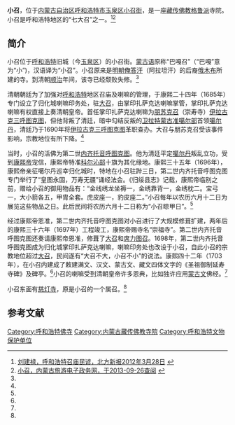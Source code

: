 {{Infobox Tibetan Buddhist monastery
|name =小召
|image =
|image size = 250px
|alt = 
|caption = 
|t=
|w=
|to = 
|ipa={{IPA|}}
|z=
|thdl=
|e=
|tc=小召
|s=小召
|p=
|m=
|k=
|pushpin_map = 
|latd =  | latm =  | lats =  | latNS = 
|longd=  | longm= | longs =| longEW = 
|iso_region = 
|map_caption = 
|mapsize = 
|location_country = 中国
|location = {{CHN}}[[内蒙古自治区|内蒙古自治区]][[呼和浩特市|呼和浩特市]]
|coordinates_display =
|founded_by = 
|date_founded =
|date_renovated =
|sect = [[格鲁派|格鲁派]]
|mather =
|children =[[慈灯寺|慈灯寺]]
|dedicated_to = 
|tulku =[[内齐托音活佛|内齐托音活佛]]
|head_lama = 
|head_mgh =
|no._of_monks = 
|architecture = 
|festivals =
|footnotes = 
}}
{{文物保护单位
| 级别 = 省级
| 省区市 = 内蒙古自治区
| 图片 = 
| 名称 = 小召（牌楼、大殿及遗址）
| 编号 = 4-172
| 分类 = 古建筑
| 时代 = 清
| 所在 = [[呼和浩特市|呼和浩特市]][[玉泉区|玉泉区]]
| 登录 = 2006年9月4日
}}

'''小召'''，位于[[内蒙古自治区|内蒙古自治区]][[呼和浩特市|呼和浩特市]][[玉泉区|玉泉区]][[小召街|小召街]]，是一座[[藏传佛教|藏传佛教]][[格鲁派|格鲁派]]寺院。小召是呼和浩特地区的“七大召”之一。<ref name=bfxb>[http://szb.northnews.cn/bfxb/html/2012-03/28/content_916729.htm 刘建禄，呼和浩特召庙民谚，北方新报2012年3月28日] {{webarchive|url=https://web.archive.org/web/20130927234132/http://szb.northnews.cn/bfxb/html/2012-03/28/content_916729.htm |date=2013年09月27日 }}</ref><ref name=dzzw>[http://www.nmgtour.gov.cn/jqjd/list.asp?newsid=175&class=%C4%DA%C3%C9%B9%C5%BE%B0%B5%E3 小召，内蒙古旅游电子政务网，于2013-09-26查阅] {{webarchive|url=https://web.archive.org/web/20130521114123/http://www.nmgtour.gov.cn/jqjd/list.asp?newsid=175 |date=2013-05-21 }}</ref>

==简介==
小召位于[[呼和浩特|呼和浩特]]旧城（今[[玉泉区|玉泉区]]）的小召街。[[蒙古语|蒙古语]]原称“巴嘎召”（“巴嘎”意为“小”)，汉语译为“小召”。小召原来是[[明朝|明朝]][[俺答汗|俺答汗]]（阿拉坦汗）的后裔[[俄木布|俄木布]]所建的寺。到清朝[[顺治|顺治]]年间，该寺已经颓败失修。<ref name=dzzw/>

清朝朝廷为了加强对[[呼和浩特|呼和浩特]]地区召庙及喇嘛的管理，于康熙二十四年（1685年）专门设立了归化城喇嘛印务处，驻[[大召|大召]]，由掌印扎萨克达喇嘛掌管，掌印扎萨克达喇嘛有权直接上奏清朝皇帝。首任掌印扎萨克达喇嘛为[[朋苏克召|朋苏克召]]（崇寿寺）[[伊拉古克三呼图克图|伊拉古克三呼图克图]]，但他背叛了清廷，暗中勾结反叛的[[卫拉特蒙古|卫拉特蒙古]][[准噶尔部|准噶尔部]]首领[[噶尔丹|噶尔丹]]，清廷乃于1690年将[[伊拉古克三呼图克图|伊拉古克三呼图克图]]革职查办。大召与朋苏克召受该事件影响，宗教地位有所下降。<ref name=bfxb/>

当时，小召的活佛为第二世[[内齐托音活佛|内齐托音呼图克图]]。他为清廷平定[[噶尔丹|噶尔丹]]叛乱立功，受到[[康熙帝|康熙帝]]宠信，康熙帝特准[[科尔沁部|科尔沁部]]十旗为其化缘地。康熙三十五年（1696年），康熙帝亲征噶尔丹巡幸归化城时，特地在小召驻跸三日，第二世内齐托音呼图克图专门举行了“皇图永固，万寿无疆”诵经法会。《归绥县志》记载，康熙帝临别之前，赠给小召的御用物品有：“金线绣龙坐褥一，金绣靠背一，金绣枕二。宝弓一，大小箭各五，甲胄全套。虎皮座一，豹皮座二。”小召每年以农历六月十二日为展览这些物品之日。此后民间将农历六月十二日称为“小召晾甲日”。<ref name=bfxb/>

经过康熙帝恩准，第二世内齐托音呼图克图对小召进行了大规模修葺扩建，两年后的康熙三十六年（1697年）工程竣工，康熙帝赐寺名“崇福寺”。第二世内齐托音呼图克图还奏请康熙帝恩准，修葺了[[大召|大召]]和[[席力图召|席力图召]]。1698年，第二世内齐托音呼图克图成为归化城掌印扎萨克达喇嘛，喇嘛印务处也改设于小召，自此小召的宗教地位超过[[大召|大召]]，民间遂有“大召不大，小召不小”的说法。康熙四十二年（1703年），在小召内建成了敕建满文、汉文、蒙古文、藏文四体文字的《圣祖御制延寿寺碑》及碑亭。<ref name=bfxb/>小召的喇嘛受到清朝皇帝许多恩典，比如独许应用[[蒙古文|蒙古文]]佛经。<ref name=dzzw/>

小召东面有[[慈灯寺|慈灯寺]]，原是小召的一个属召。<ref name=dzzw/>

==参考文献==
{{reflist}}

[[Category:呼和浩特佛寺|Category:呼和浩特佛寺]]
[[Category:内蒙古藏传佛教寺院|Category:内蒙古藏传佛教寺院]]
[[Category:呼和浩特文物保护单位|Category:呼和浩特文物保护单位]]